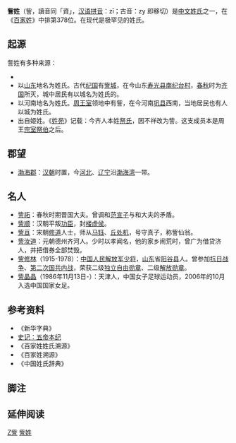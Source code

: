{{姓氏
|姓氏=訾
|拼音=Zī
|中国大陆=Zi
|台湾=
|香港=
|澳门=
|新加坡=
|马来西亚=
|越南=Tý
|韩国=
|反切=即移切
|同音字=
|堂号=
|郡望=[[渤海郡|渤海郡]]
}}

'''訾姓'''（訾，讀音同「資」，[[汉语拼音|汉语拼音]]：zī；古音：zy 即移切）是[[中文姓氏|中文姓氏]]之一，在《[[百家姓|百家姓]]》中排第378位。在现代是极罕见的姓氏。

== 起源 ==
訾姓有多种来源：
*{{or|据《[[史记|史记]]》载，古代有娵訾氏部族，[[帝喾|帝喾]]次妃[[常仪|常仪]]即为该部女子，娵訾氏后人有的省去娵字，成为訾姓。}}
*以[[山东|山东]]地名为姓氏。古代[[纪国|纪国]]有[[訾城|訾城]]，在今山东[[寿光县|寿光县]][[南纪台村|南纪台村]]，[[春秋|春秋]]时为[[齐国|齐国]]所灭，城中居民有以城名为姓氏的。
*以河南地名为姓氏。[[周王室|周王室]]领地中有訾，在今河南[[巩县|巩县]]西南，当地居民也有人以城为姓氏。
*出自姬姓。《[[姓苑|姓苑]]》记载：今齐人本姓[[祭氏|祭氏]]，因不祥改为訾。这支成员本是周王[[宗室|宗室]][[祭伯|祭伯]]之后。

== 郡望 ==
*[[渤海郡|渤海郡]]：[[汉朝|汉朝]]时置，今[[河北|河北]]、[[辽宁|辽宁]]沿[[渤海湾|渤海湾]]一带。

==名人==
*[[訾祏|訾祏]]：春秋时期晋国大夫。曾调和[[范宣子|范宣子]]与和大夫的矛盾。
*[[訾顺|訾顺]]：汉朝平叛[[功臣|功臣]]，封[[楼虚侯|楼虚侯]]。
*[[訾亘|訾亘]]：宋朝[[修道|修道]]人士，师从[[马钰|马钰]]、[[丘处机|丘处机]]，号守真子，称訾仙翁。
*[[訾汝道|訾汝道]]：元朝德州齐河人。少时以孝闻名，他的家乡闹荒时，曾广为借贷济人，并把借券全部焚毁。
*[[訾修林|訾修林]]（1915-1978）：[[中国人民解放军|中国人民解放军]][[少将|少将]]，[[山东|山东]]省[[阳谷县|阳谷县]]人。曾参加[[抗日战争|抗日战争]]、[[第二次国共内战|第二次国共内战]]，荣获二级[[独立自由勋章|独立自由勋章]]、二级[[解放勋章|解放勋章]]。
*[[訾晶晶|訾晶晶]]（1986年11月13日-）：天津人，中国女子足球运动员，2006年的10月入选中国国家女足。

== 参考资料 ==
{{Reflist|2}}
*《新华字典》
* [http://ctext.org/shiji/wu-di-ben-ji/zh 史记：五帝本纪] {{Wayback|url=http://ctext.org/shiji/wu-di-ben-ji/zh |date=20210506192838 }}
*《百家姓姓氏溯源》
*《百家姓溯源》
*《中国姓氏辞典》

==脚注==
<references group="注释"/>

== 延伸阅读 ==
{{Wikisource further reading}}
[[Category:漢姓|Z訾]]
[[Category:訾姓|]]